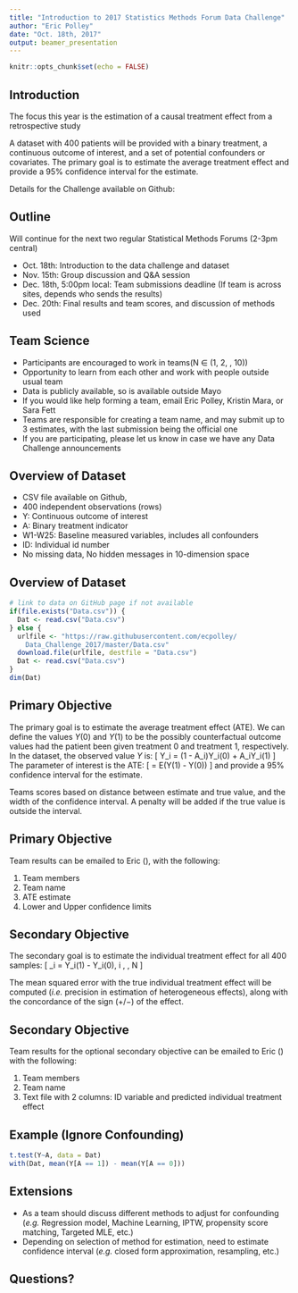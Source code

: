 ```yaml
---
title: "Introduction to 2017 Statistics Methods Forum Data Challenge"
author: "Eric Polley"
date: "Oct. 18th, 2017"
output: beamer_presentation
---
```


```r
knitr::opts_chunk$set(echo = FALSE)
```

## Introduction

The focus this year is the estimation of a causal treatment effect from a retrospective study\footnote{Partially motivated by the Atlantic Causal Inference Data Challenge \url{http://causal.unc.edu/acic2017}}

A dataset with 400 patients will be provided with a binary treatment, a continuous outcome of interest, and a set of potential confounders or covariates. The primary goal is to estimate the average treatment effect and provide a 95\% confidence interval for the estimate.

Details for the Challenge available on Github: \url{https://github.com/ecpolley/Data_Challenge_2017}

## Outline

Will continue for the next two regular Statistical Methods Forums 
(2-3pm central)

* Oct. 18th: Introduction to the data challenge and dataset
* Nov. 15th: Group discussion and Q&A session
* Dec. 18th, 5:00pm local: Team submissions deadline (If team is across sites, depends who sends the results)
* Dec. 20th: Final results and team scores, and discussion of methods used

## Team Science

* Participants are encouraged to work in teams\newline (N $\in$ (1, 2, \ldots, 10))
* Opportunity to learn from each other and work with people outside usual team
* Data is publicly available, so is available outside Mayo 
* If you would like help forming a team, email Eric Polley, Kristin Mara, or Sara Fett
* Teams are responsible for creating a team name, and may submit up to 3 estimates, with the last submission being the official one
* If you are participating, please let us know in case we have any Data Challenge announcements

## Overview of Dataset

* CSV file available on Github, \url{https://github.com/ecpolley/Data_Challenge_2017}
* 400 independent observations (rows)
* Y: Continuous outcome of interest
* A: Binary treatment indicator
* W1-W25: Baseline measured variables, includes all confounders
* ID: Individual id number
* No missing data, No hidden messages in 10-dimension space\footnote{See \url{https://github.com/ecpolley/CSMF_Data_Challenge/blob/master/Biomarkers.R}}

## Overview of Dataset

```r
# link to data on GitHub page if not available
if(file.exists("Data.csv")) {
  Dat <- read.csv("Data.csv")
} else {
  urlfile <- "https://raw.githubusercontent.com/ecpolley/
    Data_Challenge_2017/master/Data.csv"
  download.file(urlfile, destfile = "Data.csv")
  Dat <- read.csv("Data.csv")
}
dim(Dat)
```

## Primary Objective

The primary goal is to estimate the average treatment effect (ATE). We can define the values $Y(0)$ and $Y(1)$ to be the possibly counterfactual outcome values had the patient been given treatment 0 and treatment 1, respectively. In the dataset, the observed value $Y$ is:
\[
Y_i = (1 - A_i)Y_i(0) + A_iY_i(1)
\]
The parameter of interest is the ATE:
\[
\psi = E(Y(1) - Y(0))
\]
and provide a 95% confidence interval for the estimate.

Teams scores based on distance between estimate and true value, and the width of the confidence interval. A penalty will be added if the true value is outside the interval.

## Primary Objective

Team results can be emailed to Eric (\url{Polley.Eric@Mayo.edu}), with the following:

1) Team members
2) Team name
3) ATE estimate
4) Lower and Upper confidence limits


## Secondary Objective

The secondary goal is to estimate the individual treatment effect for all 400 samples:
\[
\psi_i = Y_i(1) - Y_i(0),  i \in 1, \ldots, N
\] 

The mean squared error with the true individual treatment effect will be computed (*i.e.* precision in estimation of heterogeneous effects), along with the concordance of the sign ($+/-$) of the effect.

## Secondary Objective

Team results for the optional secondary objective can be emailed to Eric (\url{Polley.Eric@Mayo.edu}) with the following:

1) Team members
2) Team name
3) Text file with 2 columns: ID variable and predicted individual treatment effect

## Example (Ignore Confounding)

```r
t.test(Y~A, data = Dat)
with(Dat, mean(Y[A == 1]) - mean(Y[A == 0]))
```

## Extensions

* As a team should discuss different methods to adjust for confounding (*e.g.* Regression model, Machine Learning, IPTW, propensity score matching, Targeted MLE, etc.)
* Depending on selection of method for estimation, need to estimate confidence interval (*e.g.* closed form approximation, resampling, etc.)

## Questions?
